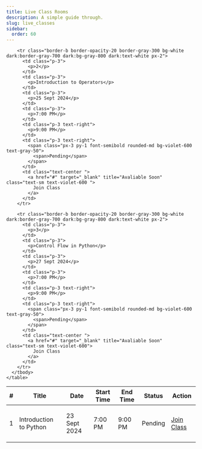 ```yaml
---
title: Live Class Rooms
description: A simple guide through.
slug: live_classes
sidebar:
  order: 60
---
```


<div class="container p-2 mx-auto sm:p-4 text-gray-800">
  <div class="overflow-x-auto">
    <table class="min-w-full text-xs  whitespace-nowrap">
      <thead class="bg-gray-300 dark:bg-gray-700">
        <tr class="text-left">
          <th class="p-3">#</th>
          <th class="p-3">Title</th>
          <th class="p-3">Date</th>
          <th class="p-3">Start Time</th>
          <th class="p-3 text-right">End Time</th>
          <th class="p-3">Status</th>
          <th class="p-3">Action</th>
        </tr>
      </thead>
      <tbody>
        <tr class="border-b border-opacity-20 border-gray-300 bg-white dark:border-gray-700 dark:bg-gray-800 dark:text-white px-2">
          <td class="p-3">
            <p>1</p>
          </td>
          <td class="p-3">
            <p>Introduction to Python</p>
          </td>
          <td class="p-3">
            <p>23 Sept 2024</p>
          </td>
          <td class="p-3">
            <p>7:00 PM</p>
          </td>
          <td class="p-3 text-right">
            <p>9:00 PM</p>
          </td>
          <td class="p-3 text-right">
            <span class="px-3 py-1 font-semibold rounded-md bg-violet-600 text-gray-50">
              <span>Pending</span>
            </span>
          </td>
          <td class="text-center ">
            <a href="https://meet.google.com/nqz-cqxp-nrg" target="_blank" title="Avaliable Soon" class="text-sm text-violet-600 ">
              Join Class
            </a>
          </td>
        </tr>

        <tr class="border-b border-opacity-20 border-gray-300 bg-white dark:border-gray-700 dark:bg-gray-800 dark:text-white px-2">
          <td class="p-3">
            <p>2</p>
          </td>
          <td class="p-3">
            <p>Introduction to Operators</p>
          </td>
          <td class="p-3">
            <p>25 Sept 2024</p>
          </td>
          <td class="p-3">
            <p>7:00 PM</p>
          </td>
          <td class="p-3 text-right">
            <p>9:00 PM</p>
          </td>
          <td class="p-3 text-right">
            <span class="px-3 py-1 font-semibold rounded-md bg-violet-600 text-gray-50">
              <span>Pending</span>
            </span>
          </td>
          <td class="text-center ">
            <a href="#" target="_blank" title="Avaliable Soon" class="text-sm text-violet-600 ">
              Join Class
            </a>
          </td>
        </tr>

        <tr class="border-b border-opacity-20 border-gray-300 bg-white dark:border-gray-700 dark:bg-gray-800 dark:text-white px-2">
          <td class="p-3">
            <p>3</p>
          </td>
          <td class="p-3">
            <p>Control Flow in Python</p>
          </td>
          <td class="p-3">
            <p>27 Sept 2024</p>
          </td>
          <td class="p-3">
            <p>7:00 PM</p>
          </td>
          <td class="p-3 text-right">
            <p>9:00 PM</p>
          </td>
          <td class="p-3 text-right">
            <span class="px-3 py-1 font-semibold rounded-md bg-violet-600 text-gray-50">
              <span>Pending</span>
            </span>
          </td>
          <td class="text-center ">
            <a href="#" target="_blank" title="Avaliable Soon" class="text-sm text-violet-600">
              Join Class
            </a>
          </td>
        </tr>
      </tbody>
    </table>

  </div>
</div>
